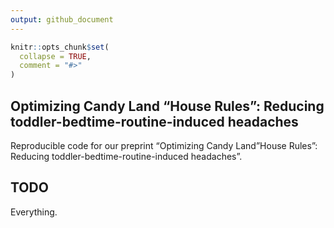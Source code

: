 ```yaml
---
output: github_document
---
```


<!-- README.md is generated from README.Rmd. Please edit that file -->

```r
knitr::opts_chunk$set(
  collapse = TRUE,
  comment = "#>"
)
```

## Optimizing Candy Land "House Rules": Reducing toddler-bedtime-routine-induced headaches

Reproducible code for our preprint "Optimizing Candy Land "House Rules": Reducing toddler-bedtime-routine-induced headaches".

## TODO

Everything. 